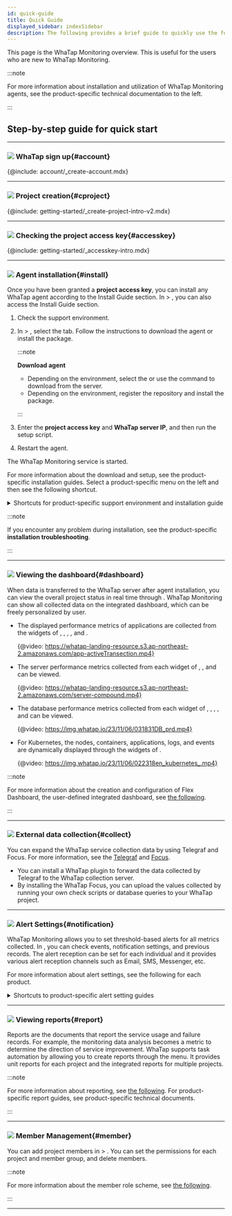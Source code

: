 ```yaml
---
id: quick-guide
title: Quick Guide
displayed_sidebar: indexSidebar
description: The following provides a brief guide to quickly use the functions of WhaTap Monitoring.
---
```


This page is the WhaTap Monitoring overview. This is useful for the users who are new to WhaTap Monitoring.

:::note

For more information about installation and utilization of WhaTap Monitoring agents, see the product-specific technical documentation to the left.

:::

## Step-by-step guide for quick start

* * *

### ![](/img/number-01.png) WhaTap sign up{#account}

{@include: account/_create-account.mdx}

* * *

### ![](/img/number-02.png) Project creation{#cproject}

{@include: getting-started/_create-project-intro-v2.mdx}

* * *

### ![](/img/number-03.png) Checking the project access key{#accesskey}

{@include: getting-started/_accesskey-intro.mdx} 

* * *

### ![](/img/number-04.png) Agent installation{#install}

Once you have been granted a **project access key**, you can install any WhaTap agent according to the Install Guide section. In <Cmdname sid="management" className="uitext" /> > <Cmdname sid="agent_installation" className="uitext" />, you can also access the Install Guide section.

1.  Check the support environment. 

2.  In <Cmdname sid="management" className="uitext" /> > <Cmdname sid="agent_installation" className="uitext" />, select the <Cmdname sid="JAVA-agent-setup-1-subject" className="uitext" /> tab. Follow the instructions to download the agent or install the package.

    :::note 

    **Download agent**

    -   Depending on the environment, select the <Cmdname sid="download" className="uitext" /> or use the command to download from the server.
    -   Depending on the environment, register the repository and install the package.

    :::

3.  Enter the **project access key** and **WhaTap server IP**, and then run the setup script.  

4.  Restart the agent. 

The WhaTap Monitoring service is started. 

For more information about the download and setup, see the product-specific installation guides. Select a product-specific menu on the left and then see the following shortcut.

<details>
<summary>Shortcuts for product-specific support environment and installation guide</summary>

-   **Java**
    -   [Support environment](java/supported-spec)
    -   [Agent installation](java/install-agent)
-   **PHP**
    -   [Support environment](php/supported-spec)
    -   [Agent installation](php/install-agent)
-   **Node.js**
    -   [Support environment](nodejs/supported-spec)
    -   [Agent installation](nodejs/install-agent)
-   **Python**
    -   [Support environment](python/supported-spec)
    -   [Agent installation](python/install-agent)
-   **.NET**
    -   [Support environment](dotnet/supported-spec)
    -   [Agent installation](dotnet/install-agent)
-   **Go**
    -   [Support environment](golang/supported-spec)
    -   [Agent installation](golang/install-agent)
-   **Server**
    -   [Support environment](server/supported-spec)
    -   [Agent installation](server/install-agent)
-   **Kubernetes**
    -   [Support environment](kubernetes/supported-spec)
    -   [Agent installation](kubernetes/install) 
-   **PostgreSQL**
    -   [Support environment](postgresql/monitoring-support)
    -   [Agent installation](postgresql/install-agent)
-   **Oracle**
    -   [Support environment](oracle/monitoring-support)
    -   [Agent installation](oracle/install-agent)
-   **MySQL**
    -   [Support environment](mysql/monitoring-support)
    -   [Agent installation](mysql/install-agent)
-   **SQL Server**
    -   [Support environment](mssql/monitoring-support)
    -   [Agent installation](mssql/install-agent)
-   **Tibero**
    -   [Support environment](tibero/monitoring-support)
    -   [Agent installation](tibero/install-agent)
-   **CUBRID**
    -   [Support environment](cubrid/monitoring-support)
    -   [Agent installation](cubrid/install-agent)
-   **Altibase**
    -   [Support environment](altibase/monitoring-support)
    -   [Agent installation](altibase/install-agent)
-   **Redis**
    -   [Support environment](redis/monitoring-support)
    -   [Agent installation](redis/install-agent)
-   **MongoDB**
    -   [Support environment](mongodb/monitoring-support)
    -   [Agent installation](mongodb/install-agent)
-   [URL](url/url-install)
-   **Cloud** 
    -   [Amazon ECS](amazon-ecs/install-agent)
    -   [Amazon Cloudwatch](amazon-cloudwatch/install-agent)
    -   [Azure Monitor](azure/install-agent)
    -   [Naver Cloud Monitoring](ncloud/install-agent)
    -   [Oracle Cloud Monitor](oracle-cloud/install-agent)
-   [Log](log/log-function)

</details>

:::note

If you encounter any problem during installation, see the product-specific **installation troubleshooting**.

:::

* * *

### ![](/img/number-05.png) Viewing the dashboard{#dashboard}

When data is transferred to the WhaTap server after agent installation, you can view the overall project status in real time through <Cmdname sid="dashboard" className="uitext" />. WhaTap Monitoring can show all collected data on the integrated dashboard, which can be freely personalized by user.

-   The displayed performance metrics of applications are collected from the widgets of <Cmdname sid="app_dashboard" className="uitext" />, <Cmdname sid="transaction_map" className="uitext" />, <Cmdname sid="active_transaction" className="uitext" />, <Cmdname sid="application_topology" className="uitext" />, and <Cmdname sid="flexboard" className="uitext" />.

    {@video: https://whatap-landing-resource.s3.ap-northeast-2.amazonaws.com/app-activeTransection.mp4}

-   The server performance metrics collected from each widget of <Cmdname sid="sms_resource_board" className="uitext" />, <Cmdname sid="sms_compound_eye" className="uitext" />, and <Cmdname sid="flexboard" className="uitext" /> can be viewed.

    {@video: https://whatap-landing-resource.s3.ap-northeast-2.amazonaws.com/server-compound.mp4}

-   The database performance metrics collected from each widget of <Cmdname sid="instance_list" className="uitext" />, <Cmdname sid="instance_monitoring" className="uitext" />, <Cmdname sid="multi_instance_monitoring" className="uitext" />, <Cmdname sid="slow_query" className="uitext" />, and <Cmdname sid="flexboard" className="uitext" /> can be viewed.

    {@video: https://img.whatap.io/23/11/06/031831DB_prd.mp4}

-   For Kubernetes, the nodes, containers, applications, logs, and events are dynamically displayed through the widgets of <Cmdname sid="containerMap" className="uitext" />.

    {@video: https://img.whatap.io/23/11/06/022318en_kubernetes_.mp4}

:::note

For more information about the creation and configuration of Flex Dashboard, the user-defined integrated dashboard, see [the following](java/flex-board).

:::

* * *

### ![](/img/number-06.png) External data collection{#collect}

You can expand the WhaTap service collection data by using Telegraf and Focus. For more information, see the [Telegraf](telegraf/introduction.mdx) and [Focus](focus/introduction.mdx).

-   You can install a WhaTap plugin to forward the data collected by Telegraf to the WhaTap collection server.
-   By installing the WhaTap Focus, you can upload the values collected by running your own check scripts or database queries to your WhaTap project.

* * *

### ![](/img/ic-number-07.svg) Alert Settings{#notification}

WhaTap Monitoring allows you to set threshold-based alerts for all metrics collected. In <Cmdname sid="event_statistic" className="uitext" />, you can check events, notification settings, and previous records. The alert reception can be set for each individual and it provides various alert reception channels such as Email, SMS, Messenger, etc. 

For more information about alert settings, see the following for each product. 

<details>
<summary>Shortcuts to product-specific alert setting guides</summary>

-   [Java](java/apm-set-notice)
-   [PHP](php/apm-set-notice)
-   [Node.js](nodejs/apm-set-notice)
-   [Python](python/apm-set-notice)
-   [.NET](dotnet/apm-set-notice)
-   [Go](golang/apm-set-notice)
-   [Server](server/set-notice)
-   [PostgreSQL](postgresql/set-notice)
-   [Oracle](oracle/set-notice)
-   [MySQL](mysql/set-notice)
-   [SQL Server](mssql/set-notice)
-   [Tibero](tibero/set-notice)
-   [CUBRID](cubrid/set-notice)
-   [Altibase](altibase/set-notice)
-   [Redis](redis/set-notice)
-   [MongoDB](mongodb/set-notice) 
-   [Kubernetes](kubernetes/set-notice)
-   [URL](url/url-event)
-   [Amazon CloudWatch](amazon-cloudwatch/set-notice)
-   [Amazon ECS](amazon-ecs/set-notice)
-   [Azure Monitor](azure/set-notice)
-   [Naver Cloud Monitoring](ncloud/set-notice)
-   [Oracle Cloudd Monitor](oracle-cloud/set-notice)
-   [Log](log/set-notice)

</details>

* * *

### ![](/img/ic-number-08.svg) Viewing reports{#report}

Reports are the documents that report the service usage and failure records. For example, the monitoring data analysis becomes a metric to determine the direction of service improvement. WhaTap supports task automation by allowing you to create reports through the <Cmdname sid="report" className="uitext" /> menu. It provides unit reports for each project and the integrated reports for multiple projects.

:::note

For more information about reporting, see [the following](java/report-intro). For product-specific report guides, see product-specific technical documents.

:::

* * *

### ![](/img/ic-number-09.svg) Member Management{#member}

You can add project members in <Cmdname sid="management" className="uitext" /> > <Cmdname sid="project_member" className="uitext" />. You can set the permissions for each project and member group, and delete members.  

:::note

For more information about the member role scheme, see [the following](project/project-structure#project-auth).

:::

* * *
